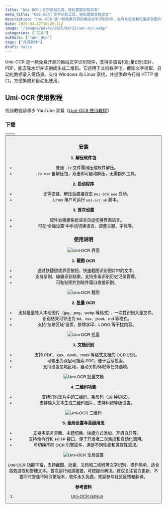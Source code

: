 ```yaml
---
title: "Umi-OCR：文字识别工具，轻松提取文档文本"
meta_title: "Umi-OCR：文字识别工具，轻松提取文档文本"
description: "Umi-OCR 是一款免费开源的离线文字识别软件，支持多语言和批量识别图片、PDF，能去除水印并识别或生成二维码。它适用于文档数字化、截图文字提取、自动化数据录入等场景。支持 Windows 和 Linux 系统，并提供命令行和 HTTP 接口，方便集成和自动化使用。"
date: 2025-04-22T10:20:11Z
image: "/images/posts/2025/04/22/umi-ocr.webp"
categories: ["工具"]
authors: ["John Doe"]
tags: ["开源软件"]
draft: false
---
```


Umi-OCR 是一款免费开源的离线文字识别软件，支持多语言和批量识别图片、PDF，能去除水印并识别或生成二维码。它适用于文档数字化、截图文字提取、自动化数据录入等场景。支持 Windows 和 Linux 系统，并提供命令行和 HTTP 接口，方便集成和自动化使用。

## Umi-OCR 使用教程

<Notice type="note">视频教程请移步 YouTube 观看《[Umi-OCR 使用教程](https://youtu.be/jCkAg3s-BMo)》</Notice>

### 下载

<Button label="Umi-OCR 下载" link="https://hiroi-sora.lanzoul.com/s/umi-ocr" style="solid" />
<Button label="Umi-OCR GitHub 下载" link="https://github.com/hiroi-sora/Umi-OCR/releases/latest" style="solid" />
<Button label="Umi-OCR SourceForge 下载" link="https://sourceforge.net/projects/umi-ocr/" style="solid" />

### 安装

**1. 解压软件包**  
- 普通 `.7z` 文件需用压缩软件解压。
- `.7z.exe` 自解压包，双击即可自动解压，无需额外工具。

**2. 启动程序**  
- 无需安装，解压后直接双击 `Umi-OCR.exe` 启动。
- Linux 用户可运行 `umi-ocr.sh` 脚本。

**3. 首次设置**  
- 软件会根据系统语言自动切换界面语言。
- 可在“全局设置”中手动切换语言、调整主题、字体等。

### 使用说明

<Image
   src="/images/posts/2025/04/22/umi-ocr-gui.webp"
   alt="Umi-OCR 界面"
/>

**1. 截图 OCR**

- 通过快捷键或界面按钮，快速截图识别图片中的文字。
- 支持复制、编辑识别结果，支持多条识别历史记录管理。
- 可粘贴图片到软件窗口直接识别。

<Image
   src="/images/posts/2025/04/22/umi-ocr-jie-tu.webp"
   alt="Umi-OCR 截图"
/>

**2. 批量 OCR**

- 支持批量导入本地图片（jpg、png、webp 等格式），一次性识别大量文件。
- 识别结果可导出为 txt、csv、jsonl、md 等格式。
- 支持“忽略区域”设置，排除水印、LOGO 等干扰内容。

<Image
   src="/images/posts/2025/04/22/umi-ocr-pi-liang.webp"
   alt="Umi-OCR 批量"
/>

**3. 文档识别**

- 支持 PDF、xps、epub、mobi 等格式文档的 OCR 识别。
- 可输出为双层可搜索 PDF，便于后续检索。
- 支持设置忽略区域，自动关机/休眠等任务选项。

<Image
   src="/images/posts/2025/04/22/umi-ocr-pi-liang-wen-dang.webp"
   alt="Umi-OCR 批量文档"
/>

**4. 二维码功能**

- 支持识别图片中的二维码、条形码（19 种协议）。
- 支持输入文本生成二维码图片，支持纠错等级设置。

<Image
   src="/images/posts/2025/04/22/umi-ocr-er-wei-ma.webp"
   alt="Umi-OCR 二维码"
/>

**5. 全局设置与高级用法**

- 支持多语言界面、主题切换、快捷方式添加、开机自启等。
- 支持命令行和 HTTP 接口，便于开发者二次集成和自动化调用。
- 可切换不同 OCR 引擎插件，满足不同性能和兼容性需求。

<Image
   src="/images/posts/2025/04/22/umi-ocr-quan-ju-she-zhi.webp"
   alt="Umi-OCR 全局设置"
/>

Umi-OCR 功能丰富，支持截图、批量、文档和二维码等文字识别，操作简单，适合高效提取和管理文本。首次运行如遇报错，可按提示解决。建议关注官方更新，不要同时安装不同引擎版本，软件永久免费，欢迎参与社区反馈和翻译。

**参考资料**

1. [Umi-OCR GitHub][1]

[1]: https://github.com/hiroi-sora/Umi-OCR